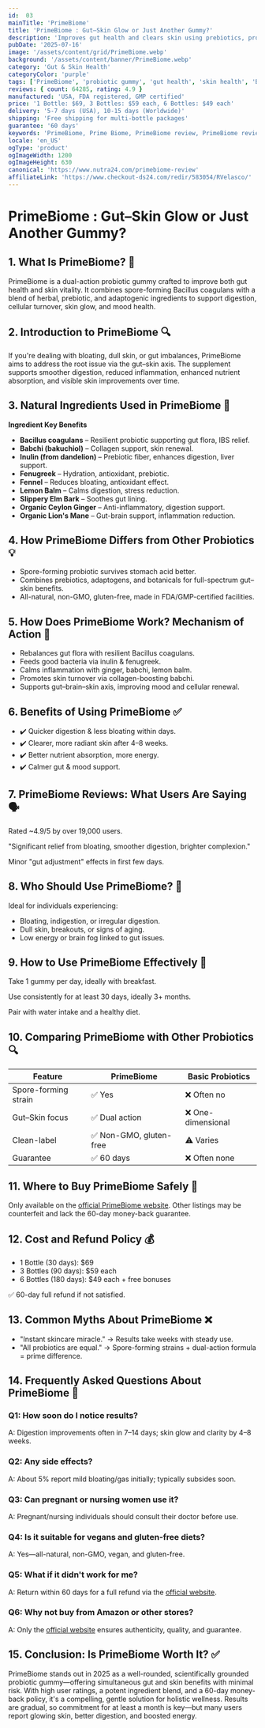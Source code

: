```yaml
---
id:  03
mainTitle: 'PrimeBiome'
title: 'PrimeBiome : Gut–Skin Glow or Just Another Gummy?'
description: 'Improves gut health and clears skin using prebiotics, probiotics, and herbal adaptogens.'
pubDate: '2025-07-16'
image: '/assets/content/grid/PrimeBiome.webp'
background: '/assets/content/banner/PrimeBiome.webp'
category: 'Gut & Skin Health'
categoryColor: 'purple'
tags: ['PrimeBiome', 'probiotic gummy', 'gut health', 'skin health', 'Bacillus coagulans', 'prebiotics', 'adaptogens']
reviews: { count: 64285, rating: 4.9 }
manufactured: 'USA, FDA registered, GMP certified'
price: '1 Bottle: $69, 3 Bottles: $59 each, 6 Bottles: $49 each'
delivery: '5-7 days (USA), 10-15 days (Worldwide)'
shipping: 'Free shipping for multi-bottle packages'
guarantee: '60 days'
keywords: 'PrimeBiome, Prime Biome, PrimeBiome review, PrimeBiome reviews, PrimeBiome reviews 2025, probiotic gummy, gut skin supplement, PrimeBiome benefits, Bacillus coagulans, prebiotics, adaptogens, skin vitality, gut health'
locale: 'en_US'
ogType: 'product'
ogImageWidth: 1200
ogImageHeight: 630
canonical: 'https://www.nutra24.com/primebiome-review'
affiliateLink: 'https://www.checkout-ds24.com/redir/583054/RVelasco/'
---
```


# PrimeBiome : Gut–Skin Glow or Just Another Gummy?

## 1. What Is PrimeBiome? 🌱

PrimeBiome is a dual-action probiotic gummy crafted to improve both gut health and skin vitality. It combines spore-forming Bacillus coagulans with a blend of herbal, prebiotic, and adaptogenic ingredients to support digestion, cellular turnover, skin glow, and mood health.

## 2. Introduction to PrimeBiome 🔍

If you're dealing with bloating, dull skin, or gut imbalances, PrimeBiome aims to address the root issue via the gut–skin axis. The supplement supports smoother digestion, reduced inflammation, enhanced nutrient absorption, and visible skin improvements over time.

## 3. Natural Ingredients Used in PrimeBiome 🌿

**Ingredient Key Benefits**

- **Bacillus coagulans** – Resilient probiotic supporting gut flora, IBS relief.
- **Babchi (bakuchiol)** – Collagen support, skin renewal.
- **Inulin (from dandelion)** – Prebiotic fiber, enhances digestion, liver support.
- **Fenugreek** – Hydration, antioxidant, prebiotic.
- **Fennel** – Reduces bloating, antioxidant effect.
- **Lemon Balm** – Calms digestion, stress reduction.
- **Slippery Elm Bark** – Soothes gut lining.
- **Organic Ceylon Ginger** – Anti-inflammatory, digestion support.
- **Organic Lion's Mane** – Gut-brain support, inflammation reduction.

## 4. How PrimeBiome Differs from Other Probiotics 💡

- Spore-forming probiotic survives stomach acid better.
- Combines prebiotics, adaptogens, and botanicals for full-spectrum gut–skin benefits.
- All-natural, non-GMO, gluten-free, made in FDA/GMP-certified facilities.

## 5. How Does PrimeBiome Work? Mechanism of Action 🧬

- Rebalances gut flora with resilient Bacillus coagulans.
- Feeds good bacteria via inulin & fenugreek.
- Calms inflammation with ginger, babchi, lemon balm.
- Promotes skin turnover via collagen-boosting babchi.
- Supports gut–brain–skin axis, improving mood and cellular renewal.

## 6. Benefits of Using PrimeBiome ✅

- ✔️ Quicker digestion & less bloating within days.
- ✔️ Clearer, more radiant skin after 4–8 weeks.
- ✔️ Better nutrient absorption, more energy.
- ✔️ Calmer gut & mood support.

## 7. PrimeBiome Reviews: What Users Are Saying 🗣️

Rated ~4.9/5 by over 19,000 users.

"Significant relief from bloating, smoother digestion, brighter complexion."

Minor "gut adjustment" effects in first few days.

## 8. Who Should Use PrimeBiome? 👤

Ideal for individuals experiencing:

- Bloating, indigestion, or irregular digestion.
- Dull skin, breakouts, or signs of aging.
- Low energy or brain fog linked to gut issues.

## 9. How to Use PrimeBiome Effectively 💊

Take 1 gummy per day, ideally with breakfast.

Use consistently for at least 30 days, ideally 3+ months.

Pair with water intake and a healthy diet.

## 10. Comparing PrimeBiome with Other Probiotics 🔍

| Feature | PrimeBiome | Basic Probiotics |
|---------|------------|------------------|
| Spore-forming strain | ✅ Yes | ❌ Often no |
| Gut–Skin focus | ✅ Dual action | ❌ One-dimensional |
| Clean-label | ✅ Non-GMO, gluten-free | ⚠️ Varies |
| Guarantee | ✅ 60 days | ❌ Often none |

## 11. Where to Buy PrimeBiome Safely 🛒

Only available on the [official PrimeBiome website](https://www.checkout-ds24.com/redir/583054/RVelasco/). Other listings may be counterfeit and lack the 60-day money-back guarantee.

## 12. Cost and Refund Policy 💰

- 1 Bottle (30 days): $69
- 3 Bottles (90 days): $59 each
- 6 Bottles (180 days): $49 each + free bonuses

✅ 60-day full refund if not satisfied.

## 13. Common Myths About PrimeBiome ❌

- "Instant skincare miracle." → Results take weeks with steady use.
- "All probiotics are equal." → Spore-forming strains + dual-action formula = prime difference.

## 14. Frequently Asked Questions About PrimeBiome 🤔

### Q1: How soon do I notice results?
A: Digestion improvements often in 7–14 days; skin glow and clarity by 4–8 weeks.

### Q2: Any side effects?
A: About 5% report mild bloating/gas initially; typically subsides soon.

### Q3: Can pregnant or nursing women use it?
A: Pregnant/nursing individuals should consult their doctor before use.

### Q4: Is it suitable for vegans and gluten-free diets?
A: Yes—all-natural, non-GMO, vegan, and gluten-free.

### Q5: What if it didn't work for me?
A: Return within 60 days for a full refund via the [official website](https://www.checkout-ds24.com/redir/583054/RVelasco/).

### Q6: Why not buy from Amazon or other stores?
A: Only the [official website](https://www.checkout-ds24.com/redir/583054/RVelasco/) ensures authenticity, quality, and guarantee.

## 15. Conclusion: Is PrimeBiome Worth It? ✅

PrimeBiome stands out in 2025 as a well-rounded, scientifically grounded probiotic gummy—offering simultaneous gut and skin benefits with minimal risk. With high user ratings, a potent ingredient blend, and a 60-day money-back policy, it's a compelling, gentle solution for holistic wellness. Results are gradual, so commitment for at least a month is key—but many users report glowing skin, better digestion, and boosted energy.
